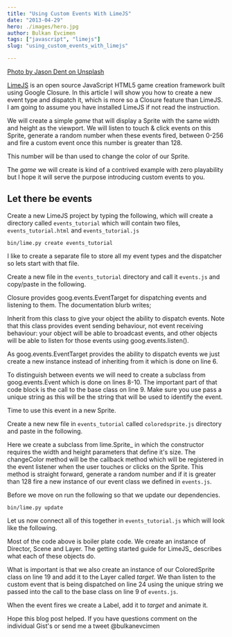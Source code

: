 ```yaml
---
title: "Using Custom Events With LimeJS"
date: "2013-04-29"
hero: ./images/hero.jpg
author: Bulkan Evcimen
tags: ["javascript", "limejs"]
slug: "using_custom_events_with_limejs"

---
```



[Photo by Jason Dent on Unsplash](https://unsplash.com/photos/6j7LzggMuxU)

[LimeJS]( https://limejs.com/0-getting-started) is an open source JavaScript HTML5 game creation framework built using Google Closure. In this article I will show you how to create a new event type and dispatch it, which is more so a Closure feature than LimeJS. I am going to assume you have installed LimeJS if not read the instruction.

We will create a simple *game* that will display a Sprite with the same width and height as the viewport. We will listen to touch & click events on this Sprite, generate a random number when these events fired, between 0-256 and fire a custom event once this number is greater than 128.

This number will be than used to change the color of our Sprite.

The *game* we will create is kind of a contrived example with zero playability but I hope it will serve the purpose introducing custom events to you.

Let there be events
-------------------

Create a new LimeJS project by typing the following, which will create a directory called `events_tutorial` which will contain two files, `events_tutorial.html` and `events_tutorial.js`


    bin/lime.py create events_tutorial

I like to create a separate file to store all my event types and the dispatcher so lets start with that file.

Create a new file in the `events_tutorial` directory and call it `events.js` and copy/paste in the following.


<script src="https://gist.github.com/bulkan/5500582.js"></script>

Closure provides goog.events.EventTarget for dispatching events and listening to them. The documentation blurb writes;

   Inherit from this class to give your object the ability to dispatch events. Note that this class provides event sending behaviour, not event receiving behaviour: your object will be able to broadcast events, and other objects will be able to listen for those events using goog.events.listen().

As goog.events.EventTarget provides the ability to dispatch events we just create a new instance instead of inheriting from it which is done on line 6.

To distinguish between events we will need to create a subclass from goog.events.Event which is done on lines 8-10.  The important part of that code block is the call to the base class on line 9. Make sure you use pass a unique string as this will be the string that will be used to identify the event.

Time to use this event in a new Sprite.

Create a new new file in `events_tutorial` called `coloredsprite.js` directory and paste in the following.


<script src="https://gist.github.com/bulkan/5500571.js"></script>

Here we create a subclass from lime.Sprite_ in which the constructor requires the width and height parameters that define it's size. The changeColor method will be the callback method which will be registered in the event listener when the user touches or clicks on the Sprite. This method is straight forward, generate a random number and if it is greater than 128 fire a new instance of our event class we defined in `events.js`.

Before we move on run the following so that we update our dependencies.


    bin/lime.py update

Let us now connect all of this together in `events_tutorial.js` which will look like the following.


<script src="https://gist.github.com/bulkan/5500572.js"></script>

Most of the code above is boiler plate code. We create an instance of Director, Scene and Layer. The getting started guide for LimeJS_ describes what each of these objects do.

What is important is that we also create an instance of our ColoredSprite class on line 19 and add it to the Layer called *target*. We than listen to the custom event that is being dispatched on line 24 using the unique string we passed into the call to the base class on line 9 of `events.js`.

When the event fires we create a Label, add it to *target* and animate it.

Hope this blog post helped. If you have questions comment on the individual Gist's or send me a tweet @bulkanevcimen
